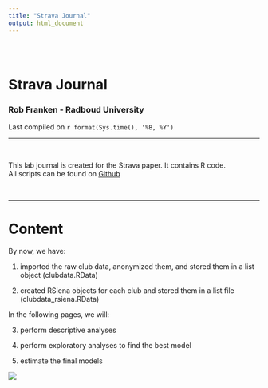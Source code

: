 ```yaml
---
title: "Strava Journal"
output: html_document
---
```


<style type="text/css">
.title {
  display: none;
}

#getting-started img {
  margin-right: 10px;
}

</style>

<div class="row" style="padding-top: 30px;">
<div class="col-sm-6">

# **Strava Journal**
### Rob Franken - Radboud University
Last compiled on `r format(Sys.time(), '%B, %Y')`

----

<br>

This lab journal is created for the Strava paper. It contains R code.       
All scripts can be found on [Github](https://github.com/robfranken/STRAVA-paper)

<br>

----

# Content

By now, we have:

1. imported the raw club data, anonymized them, and stored them in a list object (clubdata.RData)

2. created RSiena objects for each club and stored them in a list file (clubdata_rsiena.RData)

In the following pages, we will:

3. perform descriptive analyses

4. perform exploratory analyses to find the best model

5. estimate the final models

</div>
<div class="col-sm-6">

<a>
![](images/strava logo.png)
</a>
</div>

